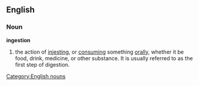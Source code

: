 ==English==
===Noun===
[[Category:English nouns]]
'''ingestion'''
#the action of [[injesting]], or [[consuming]] something [[orally]], whether it be food, drink, medicine, or other substance. It is usually referred to as the first step of digestion.